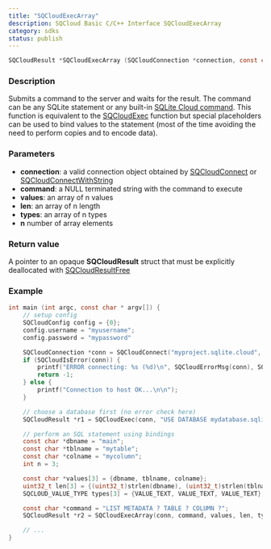 ```yaml
---
title: "SQCloudExecArray"
description: SQCloud Basic C/C++ Interface SQCloudExecArray
category: sdks
status: publish
---
```


```c
SQCloudResult *SQCloudExecArray (SQCloudConnection *connection, const char *command, const char **values, uint32_t len[], SQCLOUD_VALUE_TYPE types[], uint32_t n);
```

### Description
Submits a command to the server and waits for the result. The command can be any SQLite statement or any built-in [SQLite Cloud command](/docs/commands). This function is equivalent to the [SQCloudExec](/docs/sdks/c/sqcloudexec) function but special placeholders can be used to bind values to the statement (most of the time avoiding the need to perform copies and to encode data).

### Parameters
* **connection**: a valid connection object obtained by [SQCloudConnect](/docs/sdks/c/sqcloudconnect) or [SQCloudConnectWithString](/docs/sdks/c/sqcloudconnectwithstring)
* **command**: a NULL terminated string with the command to execute
* **values**: an array of n values
* **len**: an array of n length
* **types**: an array of n types
* **n** number of array elements

### Return value
A pointer to an opaque **SQCloudResult** struct that must be explicitly deallocated with [SQCloudResultFree](/docs/sdks/c/sqcloudresultfree)

### Example
```c
int main (int argc, const char * argv[]) {
    // setup config
    SQCloudConfig config = {0};
    config.username = "myusername";
    config.password = "mypassword"

    SQCloudConnection *conn = SQCloudConnect("myproject.sqlite.cloud", SQCLOUD_DEFAULT_PORT, &config);
    if (SQCloudIsError(conn)) {
        printf("ERROR connecting: %s (%d)\n", SQCloudErrorMsg(conn), SQCloudErrorCode(conn));
        return -1;
    } else {
        printf("Connection to host OK...\n\n");
    }

    // choose a database first (no error check here)
    SQCloudResult *r1 = SQCloudExec(conn, "USE DATABASE mydatabase.sqlite;");

    // perform an SQL statement using bindings
    const char *dbname = "main";
    const char *tblname = "mytable";
    const char *colname = "mycolumn";
    int n = 3;

    const char *values[3] = {dbname, tblname, colname};
    uint32_t len[3] = {(uint32_t)strlen(dbname), (uint32_t)strlen(tblname), (uint32_t)strlen(colname)};
    SQCLOUD_VALUE_TYPE types[3] = {VALUE_TEXT, VALUE_TEXT, VALUE_TEXT};

    const char *command = "LIST METADATA ? TABLE ? COLUMN ?";
    SQCloudResult *r2 = SQCloudExecArray(conn, command, values, len, types, n);

    // ...
}
```